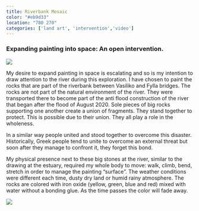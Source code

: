 ```yaml
---
title: Riverbank Mosaic 
color: "#eb9d33"
location: "780 270"
categories: ['land art', 'intervention','video']
---
```


### Expanding painting into space: An open intervention.

![](amosaic/close.jpg)

My desire to expand painting in space is escalating and so is my intention to draw attention to the river during this exploration. I have chosen to paint the rocks that are part of the riverbank between Vasiliko and Fylla bridges. The rocks are not part of the natural environment of the river. They were transported there to become part of the anti flood construction of the river that began after the flood of August 2020. Sole pieces of big rocks supporting one another create a union of fragments. They stand together to protect. This is possible due to their union. They all play a role in the wholeness. 

In a similar way people united and stood together to overcome this disaster. Historically, Greek people tend to unite to overcome an external threat but soon after they manage to confront it, they forget this bond.


<VideoPlayer src="yt7djkyyluxwrc0x3b9x"  className="w-full"/>

My physical presence next to these big stones at the river, similar to the drawing at the estuary, required my whole body to move: walk, climb, bend, stretch in order to manage the painting “surface”. The weather conditions were different each time, dusty dry land or humid rainy atmosphere. The rocks are colored with iron oxide (yellow, green, blue and red) mixed with water without a bonding glue. As the time passes the color will fade away. 

![](amosaic/cover.jpg)

<Gallery folder="amosaic/making-off" grid={3} />